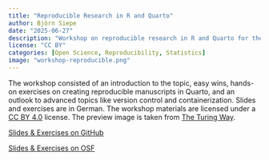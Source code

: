 ```yaml
---
title: "Reproducible Research in R and Quarto"
author: Björn Siepe
date: "2025-06-27"
description: "Workshop on reproducible research in R and Quarto for the Graduate School of Education, University of Wuppertal."
license: "CC BY"
categories: [Open Science, Reproducibility, Statistics]
image: "workshop-reproducible.png"
---
```


The workshop consisted of an introduction to the topic, easy wins, hands-on exercises on creating reproducible manuscripts in Quarto, and an outlook to advanced topics like version control and containerization. Slides and exercises are in German. The workshop materials are licensed under a [CC BY 4.0](https://creativecommons.org/licenses/by/4.0/) license. The preview image is taken from [The Turing Way](https://zenodo.org/doi/10.5281/zenodo.3332807).

<a href="https://github.com/bsiepe/repro-workshop" target="_blank">Slides & Exercises on GitHub</a>

<a href="https://osf.io/zgs9u/" target="_blank">Slides & Exercises on OSF</a>
